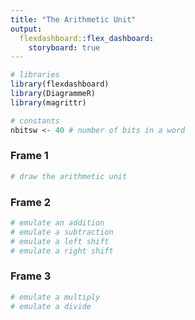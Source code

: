 ```yaml
---
title: "The Arithmetic Unit"
output: 
  flexdashboard::flex_dashboard:
    storyboard: true
---
```


```r
# libraries
library(flexdashboard)
library(DiagrammeR)
library(magrittr)

# constants
nbitsw <- 40 # number of bits in a word

```

### Frame 1

```r
# draw the arithmetic unit

```

### Frame 2

```r
# emulate an addition
# emulate a subtraction
# emulate a left shift
# emulate a right shift
```

### Frame 3

```r
# emulate a multiply
# emulate a divide
```
